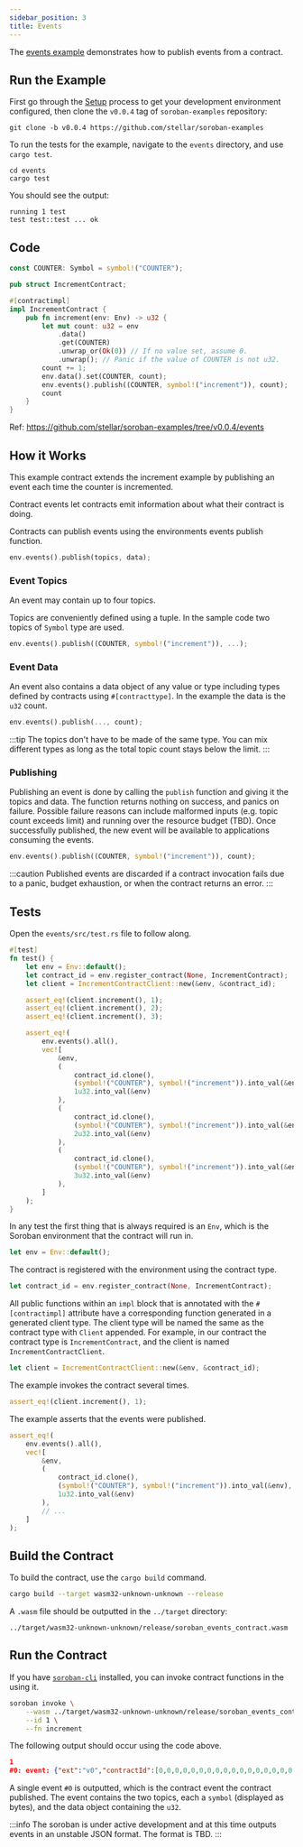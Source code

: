 ```yaml
---
sidebar_position: 3
title: Events
---
```


The [events example] demonstrates how to publish events from a contract.

[events example]: https://github.com/stellar/soroban-examples/tree/v0.0.4/events

## Run the Example

First go through the [Setup] process to get your development environment
configured, then clone the `v0.0.4` tag of `soroban-examples` repository:

[Setup]: ../getting-started/setup.mdx

```
git clone -b v0.0.4 https://github.com/stellar/soroban-examples
```

To run the tests for the example, navigate to the `events` directory, and use `cargo test`.

```
cd events
cargo test
```

You should see the output:

```
running 1 test
test test::test ... ok
```

## Code

```rust title="events/src/lib.rs"
const COUNTER: Symbol = symbol!("COUNTER");

pub struct IncrementContract;

#[contractimpl]
impl IncrementContract {
    pub fn increment(env: Env) -> u32 {
        let mut count: u32 = env
            .data()
            .get(COUNTER)
            .unwrap_or(Ok(0)) // If no value set, assume 0.
            .unwrap(); // Panic if the value of COUNTER is not u32.
        count += 1;
        env.data().set(COUNTER, count);
        env.events().publish((COUNTER, symbol!("increment")), count);
        count
    }
}
```
Ref: https://github.com/stellar/soroban-examples/tree/v0.0.4/events

## How it Works

This example contract extends the increment example by publishing an event each
time the counter is incremented.

Contract events let contracts emit information about what their contract is
doing.

Contracts can publish events using the environments events publish function.

```rust
env.events().publish(topics, data);
```

### Event Topics
An event may contain up to four topics.

Topics are conveniently defined using a tuple. In the sample code two topics of
`Symbol` type are used.

```rust
env.events().publish((COUNTER, symbol!("increment")), ...);
```

### Event Data
An event also contains a data object of any value or type including types
defined by contracts using `#[contracttype]`. In the example the data is the
`u32` count.

```rust
env.events().publish(..., count);
```

:::tip
The topics don't have to be made of the same type. You can mix different types
as long as the total topic count stays below the limit.
:::

### Publishing
Publishing an event is done by calling the `publish` function and giving it the
topics and data. The function returns nothing on success, and panics on failure.
Possible failure reasons can include malformed inputs (e.g. topic count exceeds
limit) and running over the resource budget (TBD). Once successfully published,
the new event will be available to applications consuming the events.

```rust
env.events().publish((COUNTER, symbol!("increment")), count);
```

:::caution
Published events are discarded if a contract invocation fails due to a panic,
budget exhaustion, or when the contract returns an error.
:::

## Tests

Open the `events/src/test.rs` file to follow along.

```rust title="events/src/test.rs"
#[test]
fn test() {
    let env = Env::default();
    let contract_id = env.register_contract(None, IncrementContract);
    let client = IncrementContractClient::new(&env, &contract_id);

    assert_eq!(client.increment(), 1);
    assert_eq!(client.increment(), 2);
    assert_eq!(client.increment(), 3);

    assert_eq!(
        env.events().all(),
        vec![
            &env,
            (
                contract_id.clone(),
                (symbol!("COUNTER"), symbol!("increment")).into_val(&env),
                1u32.into_val(&env)
            ),
            (
                contract_id.clone(),
                (symbol!("COUNTER"), symbol!("increment")).into_val(&env),
                2u32.into_val(&env)
            ),
            (
                contract_id.clone(),
                (symbol!("COUNTER"), symbol!("increment")).into_val(&env),
                3u32.into_val(&env)
            ),
        ]
    );
}
```

In any test the first thing that is always required is an `Env`, which is the
Soroban environment that the contract will run in.

```rust
let env = Env::default();
```

The contract is registered with the environment using the contract type.

```rust
let contract_id = env.register_contract(None, IncrementContract);
```

All public functions within an `impl` block that is annotated with the
`#[contractimpl]` attribute have a corresponding function generated in a
generated client type. The client type will be named the same as the contract
type with `Client` appended. For example, in our contract the contract type is
`IncrementContract`, and the client is named `IncrementContractClient`.

```rust
let client = IncrementContractClient::new(&env, &contract_id);
```

The example invokes the contract several times.
```rust
assert_eq!(client.increment(), 1);
```

The example asserts that the events were published.
```rust
assert_eq!(
    env.events().all(),
    vec![
        &env,
        (
            contract_id.clone(),
            (symbol!("COUNTER"), symbol!("increment")).into_val(&env),
            1u32.into_val(&env)
        ),
        // ...
    ]
);
```

## Build the Contract

To build the contract, use the `cargo build` command.

```sh
cargo build --target wasm32-unknown-unknown --release
```

A `.wasm` file should be outputted in the `../target` directory:

```
../target/wasm32-unknown-unknown/release/soroban_events_contract.wasm
```

## Run the Contract

If you have [`soroban-cli`] installed, you can invoke contract functions in the
using it.

```sh
soroban invoke \
    --wasm ../target/wasm32-unknown-unknown/release/soroban_events_contract.wasm \
    --id 1 \
    --fn increment
```

The following output should occur using the code above.

```json
1
#0: event: {"ext":"v0","contractId":[0,0,0,0,0,0,0,0,0,0,0,0,0,0,0,0,0,0,0,0,0,0,0,0,0,0,0,0,0,0,0,1],"type":"contract","body":{"v0":{"topics":[{"symbol":[67,79,85,78,84,69,82]},{"symbol":[105,110,99,114,101,109,101,110,116]}],"data":{"u32":1}}}}
```

A single event `#0` is outputted, which is the contract event the contract
published. The event contains the two topics, each a `symbol` (displayed as
bytes), and the data object containing the `u32`.

:::info
The soroban is under active development and at this time outputs events in
an unstable JSON format. The format is TBD.
:::

[`soroban-cli`]: ../getting-started/setup#install-the-soroban-cli
